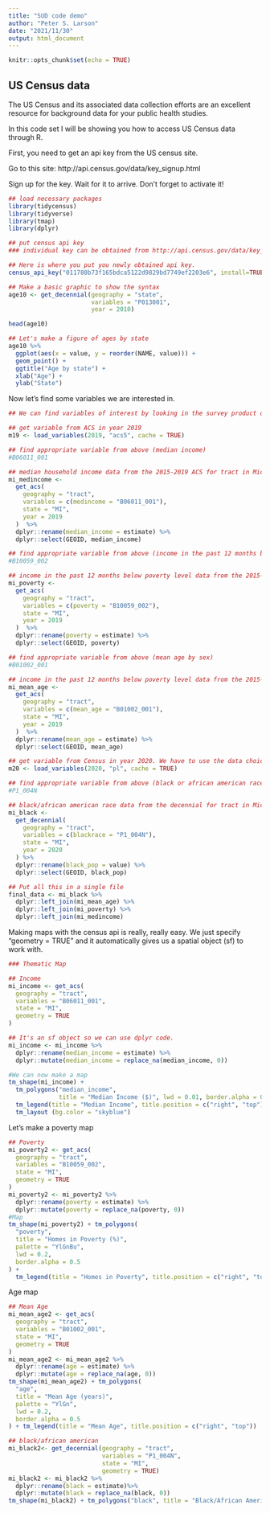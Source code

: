 ```yaml
---
title: "SUD code demo"
author: "Peter S. Larson"
date: "2021/11/30"
output: html_document
---
```


```r
knitr::opts_chunk$set(echo = TRUE)
```

## US Census data

The US Census and its associated data collection efforts are an excellent resource for background data for your public health studies. 

In this code set I will be showing you how to access US Census data through R.

First, you need to get an api key from the US census site.

Go to this site: http://api.census.gov/data/key_signup.html

Sign up for the key. Wait for it to arrive. Don't forget to activate it!


```r
## load necessary packages
library(tidycensus)
library(tidyverse)
library(tmap)
library(dplyr)

## put census api key
### individual key can be obtained from http://api.census.gov/data/key_signup.html

## Here is where you put you newly obtained api key.
census_api_key("011780b73f165bdca5122d9829bd7749ef2203e6", install=TRUE, overwrite = TRUE)

## Make a basic graphic to show the syntax 
age10 <- get_decennial(geography = "state", 
                       variables = "P013001", 
                       year = 2010)

head(age10)

## Let's make a figure of ages by state
age10 %>%
  ggplot(aes(x = value, y = reorder(NAME, value))) + 
  geom_point() +
  ggtitle("Age by state") +
  xlab("Age") +
  ylab("State")

```

Now let's find some variables we are interested in.


```r


## We can find variables of interest by looking in the survey product of interest and then specifying a year (or whatever else is necessary)

## get variable from ACS in year 2019
m19 <- load_variables(2019, "acs5", cache = TRUE)

## find appropriate variable from above (median income)
#B06011_001

## median household income data from the 2015-2019 ACS for tract in Michigan
mi_medincome <-
  get_acs(
    geography = "tract",
    variables = c(medincome = "B06011_001"),
    state = "MI",
    year = 2019
  )  %>%
  dplyr::rename(median_income = estimate) %>%
  dplyr::select(GEOID, median_income)

## find appropriate variable from above (income in the past 12 months below poverty level)
#B10059_002

## income in the past 12 months below poverty level data from the 2015-2019 ACS for tract in Michigan
mi_poverty <-
  get_acs(
    geography = "tract",
    variables = c(poverty = "B10059_002"),
    state = "MI",
    year = 2019
  )  %>%
  dplyr::rename(poverty = estimate) %>%
  dplyr::select(GEOID, poverty)

## find appropriate variable from above (mean age by sex)
#B01002_001

## income in the past 12 months below poverty level data from the 2015-2019 ACS for tract in Michigan
mi_mean_age <-
  get_acs(
    geography = "tract",
    variables = c(mean_age = "B01002_001"),
    state = "MI",
    year = 2019
  )  %>%
  dplyr::rename(mean_age = estimate) %>%
  dplyr::select(GEOID, mean_age)

## get variable from Census in year 2020. We have to use the data choice pl because it is the only one that is avaiable for 2020.
m20 <- load_variables(2020, "pl", cache = TRUE)

## find appropriate variable from above (black or african american race)
#P1_004N

## black/african american race data from the decennial for tract in Michigan
mi_black <-
  get_decennial(
    geography = "tract",
    variables = c(blackrace = "P1_004N"),
    state = "MI",
    year = 2020
  ) %>%
  dplyr::rename(black_pop = value) %>%
  dplyr::select(GEOID, black_pop)

## Put all this in a single file
final_data <- mi_black %>%
  dplyr::left_join(mi_mean_age) %>%
  dplyr::left_join(mi_poverty) %>%
  dplyr::left_join(mi_medincome)

```
  
Making maps with the census api is really, really easy. We just specify "geometry = TRUE" and it automatically gives us a spatial object (sf) to work with. 

``` r
### Thematic Map

## Income
mi_income <- get_acs(
  geography = "tract",
  variables = "B06011_001",
  state = "MI",
  geometry = TRUE
)

## It's an sf object so we can use dplyr code.
mi_income <- mi_income %>%
  dplyr::rename(median_income = estimate) %>%
  dplyr::mutate(median_income = replace_na(median_income, 0))

#We can now make a map
tm_shape(mi_income) +
  tm_polygons("median_income",
              title = "Median Income ($)", lwd = 0.01, border.alpha = 0.1) +
  tm_legend(title = "Median Income", title.position = c("right", "top")) +
  tm_layout (bg.color = "skyblue")
```

Let's make a poverty map

```r

## Poverty
mi_poverty2 <- get_acs(
  geography = "tract",
  variables = "B10059_002",
  state = "MI",
  geometry = TRUE
)
mi_poverty2 <- mi_poverty2 %>%
  dplyr::rename(poverty = estimate) %>%
  dplyr::mutate(poverty = replace_na(poverty, 0))
#Map
tm_shape(mi_poverty2) + tm_polygons(
  "poverty",
  title = "Homes in Poverty (%)",
  palette = "YlGnBu",
  lwd = 0.2,
  border.alpha = 0.5
) + 
  tm_legend(title = "Homes in Poverty", title.position = c("right", "top"))

```

Age map

```r


## Mean Age
mi_mean_age2 <- get_acs(
  geography = "tract",
  variables = "B01002_001",
  state = "MI",
  geometry = TRUE
)
mi_mean_age2 <- mi_mean_age2 %>%
  dplyr::rename(age = estimate) %>%
  dplyr::mutate(age = replace_na(age, 0))
tm_shape(mi_mean_age2) + tm_polygons(
  "age",
  title = "Mean Age (years)",
  palette = "YlGn",
  lwd = 0.2,
  border.alpha = 0.5
) + tm_legend(title = "Mean Age", title.position = c("right", "top"))
```


```r

## black/african american
mi_black2<- get_decennial(geography = "tract",
                          variables = "P1_004N",
                          state = "MI",
                          geometry = TRUE)
mi_black2 <- mi_black2 %>%
  dplyr::rename(black = estimate)%>% 
  dplyr::mutate(black = replace_na(black, 0))
tm_shape(mi_black2) + tm_polygons("black", title = "Black/African American Population (%)", palette = "PuBuGn", lwd = 0.2) + tm_legend(title ="Black/African American Population", title.position = c("right", "top"))

```